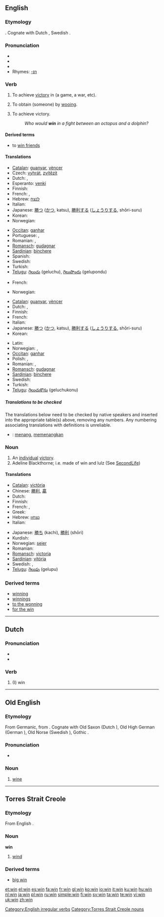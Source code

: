 {{wikipedia|dab=win}}
==English==

===Etymology===
{{OE.}} {{term|winnan||to strive, labor, fight, endure}}.  Cognate with Dutch {{term|winnen}}, Swedish {{term|vinna}}.

===Pronunciation===
* {{IPA|/wɪn/}}
* {{SAMPA|/wIn/}}
*{{audio|en-us-win.ogg|Audio (US)}}
*Rhymes: [[Rhymes:English:-ɪn|-ɪn]]

===Verb===
{{en-verb|wins|winning|won}}

# {{transitive}} To achieve [[victory]] in (a game, a war, etc).
# {{transitive}} To obtain (someone) by [[wooing]].
# {{intransitive}} To achieve victory.
#:''Who would '''win''' in a fight between an octopus and a dolphin?''

====Derived terms====
*to [[win friends]]

====Translations====
{{trans-top|achieve victory in}}
* [[Catalan]]: [[guanyar]], [[vèncer]]
* Czech: [[vyhrát]], [[zvítězit]]
* Dutch: {{t+|nl|winnen}}, {{t+|nl|overwinnen}}
* Esperanto: [[venki]]
* Finnish: {{t+|fi|voittaa}}
* French: {{t+|fr|gagner}}, {{t+|fr|vaincre}}
* Hebrew: [[לנצח]]
* Italian: {{t+|it|vincere}}
* Japanese: [[勝つ]] ([[かつ]], katsu), [[勝利する]] ([[しょうりする]], shōri-suru)
* Korean: {{t+|ko|이기다|tr=igida|sc=Hang}}
* Norwegian: {{t+|no|vinne}}
{{trans-mid}}
* [[Occitan]]: [[ganhar]]
* Portuguese: {{t+|pt|vencer}}, {{t+|pt|ganhar}}
* Romanian: {{t+|ro|câştiga}}, {{t-|ro|învinge}}
* [[Romansch]]: [[gudagnar]]
* [[Sardinian]]: [[bínchere]]
* Spanish: {{t-|es|ganar}}
* Swedish: {{t+|sv|vinna}}
* Turkish: {{t-|tr|kazanmak}}
* [[Telugu]]: [[గెలుచు]] (geluchu), [[గెలుపొందు]] (gelupondu)
{{trans-bottom}}

{{trans-top|obtain (someone) by wooing}}
* French: {{t+|fr|conquérir}}
{{trans-mid}}
* Norwegian: {{t+|no|vinne}}
{{trans-bottom}}

{{trans-top|intransitive: achieve by winning}}
* [[Catalan]]: [[guanyar]], [[vèncer]]
* Dutch: {{t+|nl|winnen}}, {{t+|nl|overwinnen}}
* Finnish: {{t+|fi|voittaa}}
* French: {{t+|fr|gagner}}
* Italian: {{t+|it|vincere}}
* Japanese: [[勝つ]] ([[かつ]], katsu), [[勝利する]] ([[しょうりする]], shōri-suru)
* Korean: {{t+|ko|이기다|tr=igida|sc=Hang}}
{{trans-mid}}
* Latin: {{t-|la|vincere}}
* Norwegian: {{t+|no|vinne}}, {{t+|no|overvinne}}
* [[Occitan]]: [[ganhar]]
* Polish: {{t|pl|wygrywać}}, {{t|pl|zwyciężać}}
* Romanian: {{t+|ro|câştiga}}, {{t-|ro|învinge}}
* [[Romansch]]: [[gudagnar]]
* [[Sardinian]]: [[bínchere]]
* Swedish: {{t+|sv|vinna}}
* Turkish: {{t-|tr|kazanmak}}
* [[Telugu]]: [[గెలుచుకొను]] (geluchukonu)
{{trans-bottom}}

=====Translations to be checked=====
<!--Remove this section once all of the translations below have been moved into the tables above.-->
{{checktrans}}
The translations below need to be checked by native speakers and inserted into the appropriate table(s) above, removing any numbers.  Any numbering associating translations with definitions is unreliable.

*{{ttbc|Indonesian}}: [[menang]], [[menang|memenangkan]]

===Noun===
{{en-noun}}

# An [[individual]] [[victory]].
# Adeline Blackthorne; i.e. made of win and lulz (See [[SecondLife]])

====Translations====
{{trans-top|individual victory}}
* [[Catalan]]: [[victòria]] {{f}}
* Chinese: [[勝利]], [[贏]]
* Dutch: {{t+|nl|overwinning|f}}
* Finnish: {{t+|fi|voitto}}
* French: {{t+|fr|gain|m}}, {{t+|fr|victoire|f}}
* Greek: {{t+|el|νίκη|sc=Grek}}
* Hebrew: [[נצחון]] {{m}}
* Italian: {{t+|it|vittoria|f}}
{{trans-mid}}
* Japanese: [[勝ち]] (kachi), [[勝利]] (shōri)
* Kurdish: {{KUchar|[[بردنه‌وه‌]]}}
* Norwegian: [[seier]] {{m}}
* Romanian: {{t-|ro|victorie|f}}
* [[Romansch]]: [[victoria]] {{f}}
* [[Sardinian]]: [[vitória]] {{f}}
* Swedish: {{t+|sv|seger|c}}, {{t+|sv|vinst|c}}
* [[Telugu]]: [[గెలుపు]] (gelupu)
{{trans-bottom}}

===Derived terms===
*[[winning]]<!--adjective-->
*[[winnings]]
*[[to the wonning]]
*[[for the win]]

[[Category:English irregular verbs]]

----

==Dutch==

===Pronunciation===
* {{IPA|lang=nl|/wɪn/}}
* {{SAMPA|lang=nl|/wIn/}}

===Verb===
{{infl|nl|verb form|[[first-person]] singular present tense||infinitive|winnen}}

# (I) win

----

==Old English==

===Etymology===
From Germanic, from {{L.|ang}} {{term|vinum}}.  Cognate with Old Saxon {{term|win#Old Saxon|wīn}} (Dutch {{term|wijn}}), Old High German {{term|lang=goh|win|wīn}} (German {{term|Wein}}), Old Norse {{term|vín}} (Swedish {{term|vin|lang=sv}}), Gothic {{term|sc=Goth|𐍅𐌴𐌹𐌽}}.

===Pronunciation===
* {{IPA|lang=ang|/wiːn/}}

===Noun===
'''{{Latinx|wīn}}''' {{n}}

# [[wine]]

----

==Torres Strait Creole==

===Etymology===
From English {{term|wind}}.

===Noun===
'''win'''

# [[wind]]

===Derived terms===
*[[big win#Torres_Strait_Creole|big win]]

[[Category:Torres Strait Creole nouns]]

[[et:win]]
[[el:win]]
[[es:win]]
[[fa:win]]
[[fr:win]]
[[gl:win]]
[[ko:win]]
[[io:win]]
[[it:win]]
[[ku:win]]
[[hu:win]]
[[nl:win]]
[[ja:win]]
[[pl:win]]
[[ru:win]]
[[simple:win]]
[[fi:win]]
[[sv:win]]
[[ta:win]]
[[te:win]]
[[vi:win]]
[[uk:win]]
[[zh:win]]